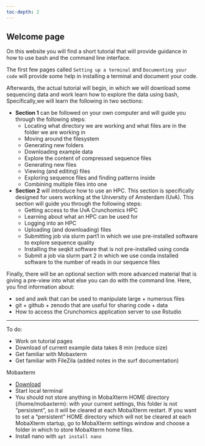 ```yaml
---
toc-depth: 2
---
```


## Welcome page

On this website you will find a short tutorial that will provide guidance in how to use bash and the command line interface.

The first few pages called `Setting up a terminal` and `Documenting your code` will provide some help in installing a terminal and document your code.

Afterwards, the actual tutorial will begin, in which we will download some sequencing data and work learn how to explore the data using bash, Specifically,we will learn the following in two sections:

- **Section 1** can be followed on your own computer and will guide you through the following steps:
  - Locating what directory we are working and what files are in the folder we are working in
  - Moving around the filesystem
  - Generating new folders
  - Downloading example data
  - Explore the content of compressed sequence files
  - Generating new files 
  - Viewing (and editing) files
  - Exploring sequence files and finding patterns inside
  - Combining multiple files into one


- **Section 2** will introduce how to use an HPC. This section is specifically designed for users working at the University of Amsterdam (UvA). This section will guide you through the following steps:
  - Getting access to the UvA Crunchomics HPC
  - Learning about what an HPC can be used for
  - Logging into an HPC 
  - Uploading (and downloading) files
  - Submitting job via slurm part1 in which we use pre-installed software to explore sequence quality
  - Installing the seqkit software that is not pre-installed using conda
  - Submit a job via slurm part 2 in which we use conda installed software to the number of reads in our sequence files

Finally, there will be an optional section with more advanced material that is giving a pre-view into what else you can do with the command line. Here, you find information about:

  - sed and awk that can be used to manipulate large + numerous files
  - git + github + zenodo that are useful for sharing code + data
  - How to access the Crunchomics application server to use Rstudio




 ----------

To do:

- Work on tutorial pages
- Download of current example data takes 8 min (reduce size)
- Get familiar with Mobaxterm
- Get familiar with FileZila (added notes in the surf documentation)


Mobaxterm

- [Download](https://mobaxterm.mobatek.net/download-home-edition.html)
- Start local terminal
- You should not store anything in MobaXterm HOME directory (/home/mobaxterm): with your current settings, this folder is not "persistent", so it will be cleared at each MobaXterm restart. If you want to set a "persistent" HOME directory which will not be cleared at each MobaXterm startup, go to MobaXterm settings window and choose a folder in which to store MobaXterm home files.
- Install nano with ` apt install nano`